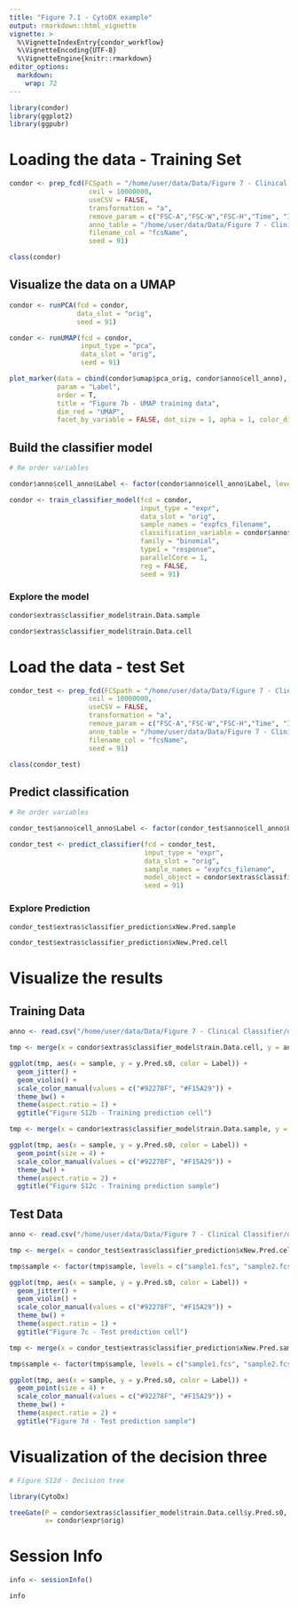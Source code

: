 ```yaml
---
title: "Figure 7.1 - CytoDX example"
output: rmarkdown::html_vignette
vignette: >
  %\VignetteIndexEntry{condor_workflow}
  %\VignetteEncoding{UTF-8}
  %\VignetteEngine{knitr::rmarkdown}
editor_options: 
  markdown: 
    wrap: 72
---
```


```r
library(condor)
library(ggplot2)
library(ggpubr)
```

# Loading the data - Training Set

```r
condor <- prep_fcd(FCSpath = "/home/user/data/Data/Figure 7 - Clinical Classifier/data_and_envs/CytoDX/", 
                    ceil = 10000000, 
                    useCSV = FALSE, 
                    transformation = "a", 
                    remove_param = c("FSC-A","FSC-W","FSC-H","Time", "InFile"), 
                    anno_table = "/home/user/data/Data/Figure 7 - Clinical Classifier/data_and_envs/CytoDX/fcs_info_train.csv", 
                    filename_col = "fcsName",
                    seed = 91)
```

```r
class(condor)
```

## Visualize the data on a UMAP
```r
condor <- runPCA(fcd = condor, 
                 data_slot = "orig", 
                 seed = 91)
```

```r
condor <- runUMAP(fcd = condor, 
                  input_type = "pca", 
                  data_slot = "orig", 
                  seed = 91)
```

```r
plot_marker(data = cbind(condor$umap$pca_orig, condor$anno$cell_anno), 
            param = "Label", 
            order = T, 
            title = "Figure 7b - UMAP training data", 
            dim_red = "UMAP", 
            facet_by_variable = FALSE, dot_size = 1, apha = 1, color_discrete = c("#92278F", "#F15A29"))
```

## Build the classifier model
```r
# Re order variables

condor$anno$cell_anno$Label <- factor(condor$anno$cell_anno$Label, levels = c("normal", "aml"), labels = c("1_normal", "2_aml"))
```


```r
condor <- train_classifier_model(fcd = condor, 
                                 input_type = "expr", 
                                 data_slot = "orig", 
                                 sample_names = "expfcs_filename", 
                                 classification_variable = condor$anno$cell_anno$Label, 
                                 family = "binomial", 
                                 type1 = "response", 
                                 parallelCore = 1, 
                                 reg = FALSE, 
                                 seed = 91)
```

### Explore the model
```r
condor$extras$classifier_model$train.Data.sample

condor$extras$classifier_model$train.Data.cell
```


# Load the data - test Set

```r
condor_test <- prep_fcd(FCSpath = "/home/user/data/Data/Figure 7 - Clinical Classifier/data_and_envs/CytoDX/", 
                    ceil = 10000000, 
                    useCSV = FALSE, 
                    transformation = "a", 
                    remove_param = c("FSC-A","FSC-W","FSC-H","Time", "InFile"), 
                    anno_table = "/home/user/data/Data/Figure 7 - Clinical Classifier/data_and_envs/CytoDX/fcs_info_test.csv", 
                    filename_col = "fcsName",
                    seed = 91)
```

```r
class(condor_test)
```

## Predict classification
```r
# Re order variables

condor_test$anno$cell_anno$Label <- factor(condor_test$anno$cell_anno$Label, levels = c("normal", "aml"), labels = c("1_normal", "2_aml"))
```

```r
condor_test <- predict_classifier(fcd = condor_test, 
                                  input_type = "expr", 
                                  data_slot = "orig", 
                                  sample_names = "expfcs_filename", 
                                  model_object = condor$extras$classifier_model, 
                                  seed = 91)
```

### Explore Prediction
```r
condor_test$extras$classifier_prediction$xNew.Pred.sample

condor_test$extras$classifier_prediction$xNew.Pred.cell
```

# Visualize the results

## Training Data
```r
anno <- read.csv("/home/user/data/Data/Figure 7 - Clinical Classifier/data_and_envs/CytoDX/fcs_info_train.csv")

tmp <- merge(x = condor$extras$classifier_model$train.Data.cell, y = anno, by.x = "sample", by.y = "fcsName")

ggplot(tmp, aes(x = sample, y = y.Pred.s0, color = Label)) +
  geom_jitter() + 
  geom_violin() +
  scale_color_manual(values = c("#92278F", "#F15A29")) +
  theme_bw() + 
  theme(aspect.ratio = 1) + 
  ggtitle("Figure S12b - Training prediction cell")
```

```r
tmp <- merge(x = condor$extras$classifier_model$train.Data.sample, y = anno, by.x = "sample", by.y = "fcsName")

ggplot(tmp, aes(x = sample, y = y.Pred.s0, color = Label)) +
  geom_point(size = 4) +
  scale_color_manual(values = c("#92278F", "#F15A29")) +
  theme_bw() + 
  theme(aspect.ratio = 2) + 
  ggtitle("Figure S12c - Training prediction sample")
```

## Test Data
```r
anno <- read.csv("/home/user/data/Data/Figure 7 - Clinical Classifier/data_and_envs/CytoDX/fcs_info_test.csv")

tmp <- merge(x = condor_test$extras$classifier_prediction$xNew.Pred.cell, y = anno, by.x = "sample", by.y = "fcsName")

tmp$sample <- factor(tmp$sample, levels = c("sample1.fcs", "sample2.fcs", "sample3.fcs",  "sample4.fcs",  "sample5.fcs",  "sample6.fcs",  "sample7.fcs",  "sample8.fcs",  "sample9.fcs", "sample10.fcs"))

ggplot(tmp, aes(x = sample, y = y.Pred.s0, color = Label)) +
  geom_jitter() +
  geom_violin() +
  scale_color_manual(values = c("#92278F", "#F15A29")) +
  theme_bw() + 
  theme(aspect.ratio = 1) + 
  ggtitle("Figure 7c - Test prediction cell")
```

```r
tmp <- merge(x = condor_test$extras$classifier_prediction$xNew.Pred.sample, y = anno, by.x = "sample", by.y = "fcsName")

tmp$sample <- factor(tmp$sample, levels = c("sample1.fcs", "sample2.fcs", "sample3.fcs",  "sample4.fcs",  "sample5.fcs",  "sample6.fcs",  "sample7.fcs",  "sample8.fcs",  "sample9.fcs", "sample10.fcs"))

ggplot(tmp, aes(x = sample, y = y.Pred.s0, color = Label)) +
  geom_point(size = 4) +
  scale_color_manual(values = c("#92278F", "#F15A29")) +
  theme_bw() + 
  theme(aspect.ratio = 2) + 
  ggtitle("Figure 7d - Test prediction sample")
```

# Visualization of the decision three
```r
# Figure S12d - Decision tree

library(CytoDx)

treeGate(P = condor$extras$classifier_model$train.Data.cell$y.Pred.s0,
         x= condor$expr$orig)
```

# Session Info
```r
info <- sessionInfo()

info
```
